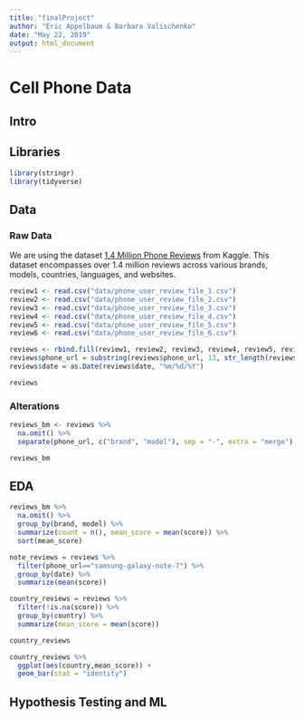 ```yaml
---
title: "finalProject"
author: "Eric Appelbaum & Barbara Valischenko"
date: "May 22, 2019"
output: html_document
---
```


# Cell Phone Data

## Intro

## Libraries

```r
library(stringr)
library(tidyverse)
```

## Data

### Raw Data

We are using the dataset [1.4 Million Phone Reviews](https://www.kaggle.com/masaladata/14-million-cell-phone-reviews) from Kaggle. This dataset encompasses over 1.4 million reviews across various brands, models, countries, languages, and websites.

```r
review1 <- read.csv("data/phone_user_review_file_1.csv")
review2 <- read.csv("data/phone_user_review_file_2.csv")
review3 <- read.csv("data/phone_user_review_file_3.csv")
review4 <- read.csv("data/phone_user_review_file_4.csv")
review5 <- read.csv("data/phone_user_review_file_5.csv")
review6 <- read.csv("data/phone_user_review_file_6.csv")
```

```r
reviews <- rbind.fill(review1, review2, review3, review4, review5, review6)
reviews$phone_url = substring(reviews$phone_url, 13, str_length(reviews$phone_url)-1)
reviews$date = as.Date(reviews$date, "%m/%d/%Y")

reviews
```

### Alterations

```r
reviews_bm <- reviews %>%
  na.omit() %>%
  separate(phone_url, c("brand", "model"), sep = "-", extra = "merge")

reviews_bm
```

## EDA

```r
reviews_bm %>%
  na.omit() %>%
  group_by(brand, model) %>%
  summarize(count = n(), mean_score = mean(score)) %>%
  sort(mean_score)
```


```r

note_reviews = reviews %>%
  filter(phone_url=="samsung-galaxy-note-7") %>%
  group_by(date) %>%
  summarize(mean(score))

```

```r
country_reviews = reviews %>%
  filter(!is.na(score)) %>%
  group_by(country) %>%
  summarize(mean_score = mean(score))

country_reviews

country_reviews %>%
  ggplot(aes(country,mean_score)) +
  geom_bar(stat = "identity")
```

## Hypothesis Testing and ML
